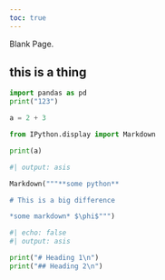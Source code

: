 ```yaml
---
toc: true
---
```


Blank Page.

## this is a thing

```python
import pandas as pd
print("123")

a = 2 + 3
```

```python
from IPython.display import Markdown

print(a)
```

```python
#| output: asis

Markdown("""**some python**

# This is a big difference

*some markdown* $\phi$""")
```

```python
#| echo: false
#| output: asis

print("# Heading 1\n")
print("## Heading 2\n")
```